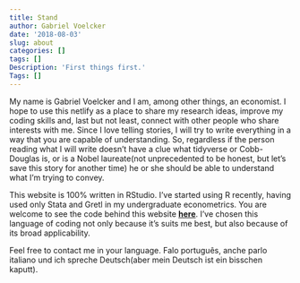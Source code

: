 ```yaml
---
title: Stand
author: Gabriel Voelcker
date: '2018-08-03'
slug: about
categories: []
tags: []
Description: 'First things first.'
Tags: []
---
```


My name is Gabriel Voelcker and I am, among other things, an economist. I hope to use this netlify as a place to share my research ideas, improve my coding skills and, last but not least, connect with other people who share interests with me. Since I love telling stories, I will try to write everything in a way that you are capable of understanding. So, regardless if the person reading what I will write doesn't have a clue what tidyverse or Cobb-Douglas is, or is a Nobel laureate(not unprecedented to be honest, but let's save this story for another time) he or she should be able to understand what I'm trying to convey.

This website is 100% written in RStudio. I've started using R recently, having used only Stata and Gretl in my undergraduate econometrics. You are welcome to see the code behind this website [**here**](https://github.com/gvoelcker/Site-Gabriel). I've chosen this language of coding not only because it's suits me best, but also because of its broad applicability. 

Feel free to contact me in your language. Falo português, anche parlo italiano und ich spreche Deutsch(aber mein Deutsch ist ein bisschen kaputt).
